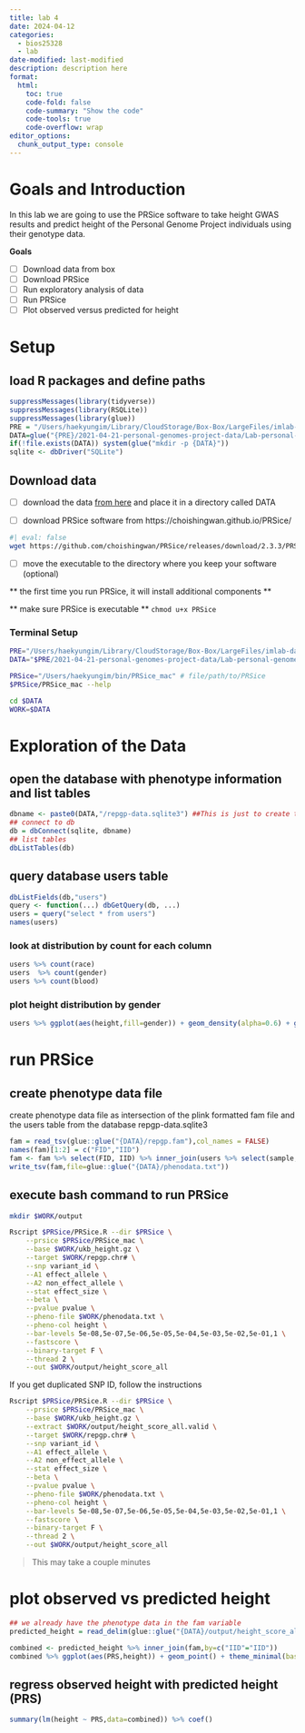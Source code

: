 ```yaml
---
title: lab 4
date: 2024-04-12
categories: 
  - bios25328
  - lab
date-modified: last-modified
description: description here
format:
  html:
    toc: true
    code-fold: false
    code-summary: "Show the code"
    code-tools: true
    code-overflow: wrap
editor_options: 
  chunk_output_type: console
---
```


# Goals and Introduction 
In this lab we are going to use the PRSice software to take height GWAS results and predict height of the  Personal Genome Project individuals using their genotype data.

**Goals**

  - [ ] Download data from box
  - [ ] Download PRSice
  - [ ] Run exploratory analysis of data 
  - [ ] Run PRSice 
  - [ ] Plot observed versus predicted for height

# Setup 

## load R packages and define paths
```r

suppressMessages(library(tidyverse))
suppressMessages(library(RSQLite))
suppressMessages(library(glue))
PRE = "/Users/haekyungim/Library/CloudStorage/Box-Box/LargeFiles/imlab-data/data-Github/web-data"
DATA=glue("{PRE}/2021-04-21-personal-genomes-project-data/Lab-personal-genomes-project-data")
if(!file.exists(DATA)) system(glue("mkdir -p {DATA}"))
sqlite <- dbDriver("SQLite")
```

## Download data

- [ ] download the data [from here](https://uchicago.box.com/s/snhot2x0272dzuuas4ipkgnrlxva2qga) and place it in a directory called DATA

- [ ] download PRSice software from https://choishingwan.github.io/PRSice/

```bash
#| eval: false
wget https://github.com/choishingwan/PRSice/releases/download/2.3.3/PRSice_mac.zip
```

- [ ] move the executable to the directory where you keep your software (optional)

** the first time you run PRSice, it will install additional components **

** make sure PRSice is executable ** `chmod u+x PRSice`

### Terminal Setup

```bash
PRE="/Users/haekyungim/Library/CloudStorage/Box-Box/LargeFiles/imlab-data/data-Github/web-data"
DATA="$PRE/2021-04-21-personal-genomes-project-data/Lab-personal-genomes-project-data"

PRSice="/Users/haekyungim/bin/PRSice_mac" # file/path/to/PRSice
$PRSice/PRSice_mac --help 
```


```bash
cd $DATA
WORK=$DATA
```

# Exploration of the Data 

## open the database with phenotype information and list tables
```r
dbname <- paste0(DATA,"/repgp-data.sqlite3") ##This is just to create the file path to the sqlite3 file 
## connect to db
db = dbConnect(sqlite, dbname)
## list tables
dbListTables(db)
```

## query database users table

```r
dbListFields(db,"users")
query <- function(...) dbGetQuery(db, ...)
users = query("select * from users")
names(users)
```

### look at distribution by count for each column

```r
users %>% count(race)
users  %>% count(gender)
users %>% count(blood)
```

### plot height distribution by gender

```r
users %>% ggplot(aes(height,fill=gender)) + geom_density(alpha=0.6) + ggtitle("Height by gender - Missing gender, *, has bi-modal distr.") + theme_minimal(base_size = 15)
```

# run PRSice 

## create phenotype data file

create phenotype data file as intersection of the plink formatted fam file and the users table from the database repgp-data.sqlite3

```r
fam = read_tsv(glue::glue("{DATA}/repgp.fam"),col_names = FALSE)
names(fam)[1:2] = c("FID","IID")
fam <- fam %>% select(FID, IID) %>% inner_join(users %>% select(sample,height,weight,gender), by=c("IID"="sample")) 
write_tsv(fam,file=glue::glue("{DATA}/phenodata.txt"))

```

## execute bash command to run PRSice

```bash

mkdir $WORK/output

Rscript $PRSice/PRSice.R --dir $PRSice \
    --prsice $PRSice/PRSice_mac \
    --base $WORK/ukb_height.gz \
    --target $WORK/repgp.chr# \
    --snp variant_id \
    --A1 effect_allele \
    --A2 non_effect_allele \
    --stat effect_size \
    --beta \
    --pvalue pvalue \
    --pheno-file $WORK/phenodata.txt \
    --pheno-col height \
    --bar-levels 5e-08,5e-07,5e-06,5e-05,5e-04,5e-03,5e-02,5e-01,1 \
    --fastscore \
    --binary-target F \
    --thread 2 \
    --out $WORK/output/height_score_all

```

If you get duplicated SNP ID, follow the instructions 
```bash
Rscript $PRSice/PRSice.R --dir $PRSice \
    --prsice $PRSice/PRSice_mac \
    --base $WORK/ukb_height.gz \
    --extract $WORK/output/height_score_all.valid \
    --target $WORK/repgp.chr# \
    --snp variant_id \
    --A1 effect_allele \
    --A2 non_effect_allele \
    --stat effect_size \
    --beta \
    --pvalue pvalue \
    --pheno-file $WORK/phenodata.txt \
    --pheno-col height \
    --bar-levels 5e-08,5e-07,5e-06,5e-05,5e-04,5e-03,5e-02,5e-01,1 \
    --fastscore \
    --binary-target F \
    --thread 2 \
    --out $WORK/output/height_score_all

```

> This may take a couple minutes

# plot observed vs predicted height 

```r
## we already have the phenotype data in the fam variable
predicted_height = read_delim(glue::glue("{DATA}/output/height_score_all.best"),delim=" ")
```

```r
combined <- predicted_height %>% inner_join(fam,by=c("IID"="IID")) 
combined %>% ggplot(aes(PRS,height)) + geom_point() + theme_minimal(base_size = 15)
```

## regress observed height with predicted height (PRS)

```r
summary(lm(height ~ PRS,data=combined)) %>% coef() 
```
